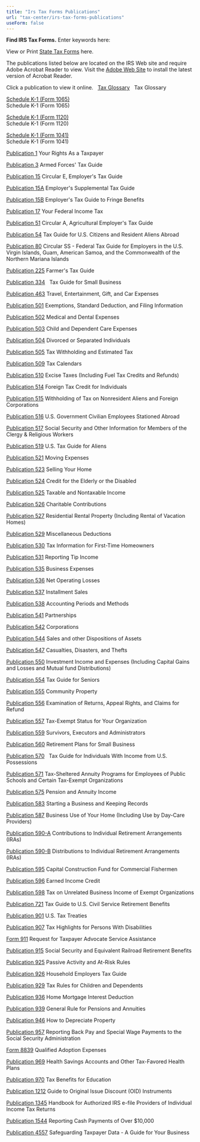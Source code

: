 ```yaml
---
title: "Irs Tax Forms Publications"
url: "tax-center/irs-tax-forms-publications"
useForm: false
---
```


**Find IRS Tax Forms.** Enter keywords here:   

View or Print [State Tax Forms](tax-center/state-tax-forms) here. 

The publications listed below are located on the IRS Web site and require Adobe Acrobat Reader to view. Visit the [Adobe Web Site](https://www.adobe.com/products/acrobat/readstep2.html) to install the latest version of Acrobat Reader.

Click a publication to view it online.
 
[Tax Glossary](https://apps.irs.gov/app/vita/glossary.jsp)  
Tax Glossary

[Schedule K-1 (Form 1065)  
](https://www.irs.gov/pub/irs-pdf/f1065sk1.pdf)
Schedule K-1 (Form 1065)

[Schedule K-1 (Form 1120)  
](https://www.irs.gov/pub/irs-pdf/f1120ssk.pdf)
Schedule K-1 (Form 1120)

[Schedule K-1 (Form 1041)  
](https://www.irs.gov/pub/irs-pdf/f1041sk1.pdf)
Schedule K-1 (Form 1041)

[Publication 1](http://www.irs.gov/pub/irs-pdf/p1.pdf)
Your Rights As a Taxpayer

[Publication 3](https://www.irs.gov/pub/irs-pdf/p3.pdf)
Armed Forces' Tax Guide

[Publication 15](http://www.irs.gov/pub/irs-pdf/p15.pdf)
Circular E, Employer's Tax Guide

[Publication 15A](https://www.irs.gov/pub/irs-pdf/p15a.pdf)
Employer's Supplemental Tax Guide

[Publication 15B](https://www.irs.gov/pub/irs-pdf/p15b.pdf)
Employer's Tax Guide to Fringe Benefits

[Publication 17](https://www.irs.gov/pub/irs-pdf/p17.pdf)
Your Federal Income Tax

[Publication 51](http://www.irs.gov/pub/irs-pdf/p51.pdf)
Circular A, Agricultural Employer's Tax Guide

[Publication 54](https://www.irs.gov/pub/irs-pdf/p54.pdf)
Tax Guide for U.S. Citizens and Resident Aliens Abroad

[Publication 80](https://www.irs.gov/pub/irs-pdf/p80.pdf)
Circular SS - Federal Tax Guide for Employers in the U.S. Virgin Islands, Guam, American Samoa, and the Commonwealth of the Northern Mariana Islands

[Publication 225](https://www.irs.gov/pub/irs-pdf/p225.pdf)
Farmer's Tax Guide

[Publication 334](https://www.irs.gov/pub/irs-pdf/p334.pdf)  
Tax Guide for Small Business

[Publication 463](https://www.irs.gov/pub/irs-pdf/p463.pdf)
Travel, Entertainment, Gift, and Car Expenses

[Publication 501](https://www.irs.gov/pub/irs-pdf/p501.pdf)
Exemptions, Standard Deduction, and Filing Information

[Publication 502](https://www.irs.gov/pub/irs-pdf/p502.pdf)
Medical and Dental Expenses

[Publication 503](http://www.irs.gov/pub/irs-pdf/p503.pdf)
Child and Dependent Care Expenses

[Publication 504](https://www.irs.gov/pub/irs-pdf/p504.pdf)
Divorced or Separated Individuals

[Publication 505](https://www.irs.gov/pub/irs-pdf/p505.pdf)
Tax Withholding and Estimated Tax

[Publication 509](https://www.irs.gov/pub/irs-pdf/p509.pdf)
Tax Calendars

[Publication 510](https://www.irs.gov/pub/irs-pdf/p510.pdf)
Excise Taxes (Including Fuel Tax Credits and Refunds)

[Publication 514](https://www.irs.gov/pub/irs-pdf/p514.pdf)
Foreign Tax Credit for Individuals

[Publication 515](https://www.irs.gov/pub/irs-pdf/p515.pdf)
Withholding of Tax on Nonresident Aliens and Foreign Corporations

[Publication 516](https://www.irs.gov/pub/irs-pdf/p516.pdf)
U.S. Government Civilian Employees Stationed Abroad

[Publication 517](https://www.irs.gov/pub/irs-pdf/p517.pdf)
Social Security and Other Information for Members of the Clergy & Religious Workers

[Publication 519](https://www.irs.gov/pub/irs-pdf/p519.pdf)
U.S. Tax Guide for Aliens

[Publication 521](https://www.irs.gov/pub/irs-prior/p521--2018.pdf)
Moving Expenses

[Publication 523](https://www.irs.gov/pub/irs-pdf/p523.pdf)
Selling Your Home

[Publication 524](https://www.irs.gov/pub/irs-pdf/p524.pdf)
Credit for the Elderly or the Disabled

[Publication 525](https://www.irs.gov/pub/irs-pdf/p525.pdf)
Taxable and Nontaxable Income

[Publication 526](https://www.irs.gov/pub/irs-pdf/p526.pdf)
Charitable Contributions

[Publication 527](https://www.irs.gov/pub/irs-pdf/p527.pdf)
Residential Rental Property (Including Rental of Vacation Homes)

[Publication 529](https://www.irs.gov/pub/irs-pdf/p529.pdf)
Miscellaneous Deductions

[Publication 530](https://www.irs.gov/pub/irs-pdf/p530.pdf)
Tax Information for First-Time Homeowners

[Publication 531](https://www.irs.gov/pub/irs-pdf/p531.pdf)
Reporting Tip Income

[Publication 535](http://www.irs.gov/pub/irs-pdf/p535.pdf)
Business Expenses

[Publication 536](https://www.irs.gov/pub/irs-pdf/p536.pdf)
Net Operating Losses

[Publication 537](https://www.irs.gov/pub/irs-pdf/p537.pdf)
Installment Sales

[Publication 538](https://www.irs.gov/pub/irs-pdf/p538.pdf)
Accounting Periods and Methods

[Publication 541](https://www.irs.gov/pub/irs-pdf/p541.pdf)
Partnerships

[Publication 542](https://www.irs.gov/pub/irs-pdf/p542.pdf)
Corporations

[Publication 544](https://www.irs.gov/pub/irs-pdf/p544.pdf)
Sales and other Dispositions of Assets

[Publication 547](https://www.irs.gov/pub/irs-pdf/p547.pdf)
Casualties, Disasters, and Thefts

[Publication 550](https://www.irs.gov/pub/irs-pdf/p550.pdf)
Investment Income and Expenses (Including Capital Gains and Losses and Mutual fund Distributions)

[Publication 554](https://www.irs.gov/pub/irs-pdf/p554.pdf)
Tax Guide for Seniors

[Publication 555](http://www.irs.gov/pub/irs-pdf/p555.pdf)
Community Property

[Publication 556](https://www.irs.gov/pub/irs-pdf/p556.pdf)
Examination of Returns, Appeal Rights, and Claims for Refund

[Publication 557](https://www.irs.gov/pub/irs-pdf/p557.pdf)
Tax-Exempt Status for Your Organization

[Publication 559](https://www.irs.gov/pub/irs-pdf/p559.pdf)
Survivors, Executors and Administrators

[Publication 560](https://www.irs.gov/pub/irs-pdf/p560.pdf)
Retirement Plans for Small Business

[Publication 570](https://www.irs.gov/pub/irs-pdf/p570.pdf)  
Tax Guide for Individuals With Income from U.S. Possessions

[Publication 571](https://www.irs.gov/pub/irs-pdf/p571.pdf)
Tax-Sheltered Annuity Programs for Employees of Public Schools and Certain Tax-Exempt Organizations

[Publication 575](https://www.irs.gov/pub/irs-pdf/p575.pdf)
Pension and Annuity Income

[Publication 583](https://www.irs.gov/pub/irs-pdf/p583.pdf)
Starting a Business and Keeping Records

[Publication 587](https://www.irs.gov/pub/irs-pdf/p587.pdf)
Business Use of Your Home (Including Use by Day-Care Providers)

[Publication 590-A](https://www.irs.gov/pub/irs-pdf/p590a.pdf)
Contributions to Individual Retirement Arrangements (IRAs)

[Publication 590-B](https://www.irs.gov/pub/irs-pdf/p590b.pdf)
Distributions to Individual Retirement Arrangements (IRAs)

[Publication 595](https://www.irs.gov/pub/irs-pdf/p595.pdf)
Capital Construction Fund for Commercial Fishermen

[Publication 596](https://www.irs.gov/pub/irs-pdf/p596.pdf)
Earned Income Credit

[Publication 598](http://www.irs.gov/pub/irs-pdf/p598.pdf)
Tax on Unrelated Business Income of Exempt Organizations

[Publication 721](https://www.irs.gov/pub/irs-pdf/p721.pdf)
Tax Guide to U.S. Civil Service Retirement Benefits

[Publication 901](https://www.irs.gov/pub/irs-pdf/p901.pdf)
U.S. Tax Treaties

[Publication 907](https://www.irs.gov/pub/irs-pdf/p907.pdf)
Tax Highlights for Persons With Disabilities

[Form 911](https://www.irs.gov/pub/irs-pdf/f911.pdf)
Request for Taxpayer Advocate Service Assistance

[Publication 915](https://www.irs.gov/pub/irs-pdf/p915.pdf)
Social Security and Equivalent Railroad Retirement Benefits

[Publication 925](https://www.irs.gov/pub/irs-pdf/p925.pdf)
Passive Activity and At-Risk Rules

[Publication 926](https://www.irs.gov/pub/irs-pdf/p926.pdf)
Household Employers Tax Guide

[Publication 929](https://www.irs.gov/pub/irs-pdf/p929.pdf)
Tax Rules for Children and Dependents

[Publication 936](https://www.irs.gov/pub/irs-pdf/p936.pdf)
Home Mortgage Interest Deduction

[Publication 939](https://www.irs.gov/pub/irs-pdf/p939.pdf)
General Rule for Pensions and Annuities

[Publication 946](https://www.irs.gov/pub/irs-pdf/p946.pdf)
How to Depreciate Property

[Publication 957](https://www.irs.gov/pub/irs-pdf/p957.pdf)
Reporting Back Pay and Special Wage Payments to the Social Security Administration

[Form 8839](https://www.irs.gov/pub/irs-pdf/f8839.pdf)
Qualified Adoption Expenses

[Publication 969](https://www.irs.gov/pub/irs-pdf/p969.pdf)
Health Savings Accounts and Other Tax-Favored Health Plans

[Publication 970](https://www.irs.gov/pub/irs-pdf/p970.pdf)
Tax Benefits for Education

[Publication 1212](https://www.irs.gov/pub/irs-pdf/p1212.pdf)
Guide to Original Issue Discount (OID) Instruments

[Publication 1345](https://www.irs.gov/pub/irs-pdf/p1345.pdf)
Handbook for Authorized IRS e-file Providers of Individual Income Tax Returns

[Publication 1544](https://www.irs.gov/pub/irs-pdf/p1544.pdf)
Reporting Cash Payments of Over $10,000

[Publication 4557](https://www.irs.gov/pub/irs-pdf/p4557.pdf)
Safeguarding Taxpayer Data - A Guide for Your Business
